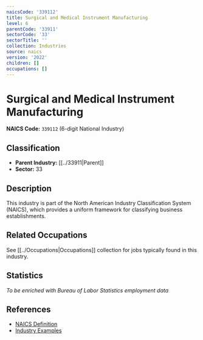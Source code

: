 ```yaml
---
naicsCode: '339112'
title: Surgical and Medical Instrument Manufacturing
level: 6
parentCode: '33911'
sectorCode: '33'
sectorTitle: ''
collection: Industries
source: naics
version: '2022'
children: []
occupations: []
---
```

# Surgical and Medical Instrument Manufacturing

**NAICS Code:** `339112` (6-digit National Industry)

## Classification

- **Parent Industry:** [[../33911|Parent]]
- **Sector:** 33

## Description

This industry is part of the North American Industry Classification System (NAICS), which provides a uniform framework for classifying business establishments.

## Related Occupations

See [[../Occupations|Occupations]] collection for jobs typically found in this industry.

## Statistics

*To be enriched with Bureau of Labor Statistics employment data*

## References

- [NAICS Definition](https://www.census.gov/naics/)
- [Industry Examples](https://www.census.gov/naics/2022NAICS/)
